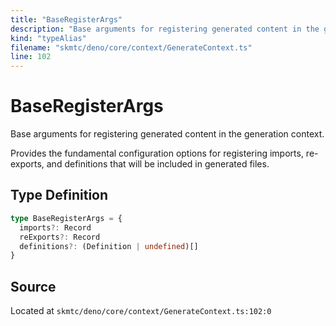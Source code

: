 ```yaml
---
title: "BaseRegisterArgs"
description: "Base arguments for registering generated content in the generation context."
kind: "typeAlias"
filename: "skmtc/deno/core/context/GenerateContext.ts"
line: 102
---
```


# BaseRegisterArgs

Base arguments for registering generated content in the generation context.

Provides the fundamental configuration options for registering imports,
re-exports, and definitions that will be included in generated files.

## Type Definition

```typescript
type BaseRegisterArgs = {
  imports?: Record
  reExports?: Record
  definitions?: (Definition | undefined)[]
}
```

## Source

Located at `skmtc/deno/core/context/GenerateContext.ts:102:0`
